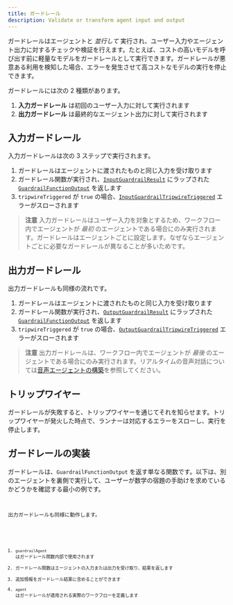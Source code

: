 ```yaml
---
title: ガードレール
description: Validate or transform agent input and output
---
```



ガードレールはエージェントと _並行して_ 実行され、ユーザー入力やエージェント出力に対するチェックや検証を行えます。たとえば、コストの高いモデルを呼び出す前に軽量なモデルをガードレールとして実行できます。ガードレールが悪意ある利用を検知した場合、エラーを発生させて高コストなモデルの実行を停止できます。

ガードレールには次の 2 種類があります。

1. **入力ガードレール** は初回のユーザー入力に対して実行されます
2. **出力ガードレール** は最終的なエージェント出力に対して実行されます

## 入力ガードレール

入力ガードレールは次の 3 ステップで実行されます。

1. ガードレールはエージェントに渡されたものと同じ入力を受け取ります
2. ガードレール関数が実行され、[`InputGuardrailResult`](/openai-agents-js/openai/agents/interfaces/inputguardrailresult) にラップされた [`GuardrailFunctionOutput`](/openai-agents-js/openai/agents/interfaces/guardrailfunctionoutput) を返します
3. `tripwireTriggered` が `true` の場合、[`InputGuardrailTripwireTriggered`](/openai-agents-js/openai/agents/classes/inputguardrailtripwiretriggered) エラーがスローされます

> **注意**
> 入力ガードレールはユーザー入力を対象とするため、ワークフロー内でエージェントが _最初_ のエージェントである場合にのみ実行されます。ガードレールはエージェントごとに設定します。なぜならエージェントごとに必要なガードレールが異なることが多いためです。

## 出力ガードレール

出力ガードレールも同様の流れです。

1. ガードレールはエージェントに渡されたものと同じ入力を受け取ります
2. ガードレール関数が実行され、[`OutputGuardrailResult`](/openai-agents-js/openai/agents/interfaces/outputguardrailresult) にラップされた [`GuardrailFunctionOutput`](/openai-agents-js/openai/agents/interfaces/guardrailfunctionoutput) を返します
3. `tripwireTriggered` が `true` の場合、[`OutputGuardrailTripwireTriggered`](/openai-agents-js/openai/agents/classes/outputguardrailtripwiretriggered) エラーがスローされます

> **注意**
> 出力ガードレールは、ワークフロー内でエージェントが _最後_ のエージェントである場合にのみ実行されます。リアルタイムの音声対話については[音声エージェントの構築](/openai-agents-js/ja/guides/voice-agents/build#guardrails)を参照してください。

## トリップワイヤー

ガードレールが失敗すると、トリップワイヤーを通じてそれを知らせます。トリップワイヤーが発火した時点で、ランナーは対応するエラーをスローし、実行を停止します。

## ガードレールの実装

ガードレールは、`GuardrailFunctionOutput` を返す単なる関数です。以下は、別のエージェントを裏側で実行して、ユーザーが数学の宿題の手助けを求めているかどうかを確認する最小の例です。

<Code
  lang="typescript"
  code={inputGuardrailExample}
  title="入力ガードレールの例"
/>

出力ガードレールも同様に動作します。

<Code
  lang="typescript"
  code={outputGuardrailExample}
  title="出力ガードレールの例"
/>

1. `guardrailAgent` はガードレール関数内部で使用されます
2. ガードレール関数はエージェントの入力または出力を受け取り、結果を返します
3. 追加情報をガードレール結果に含めることができます
4. `agent` はガードレールが適用される実際のワークフローを定義します
